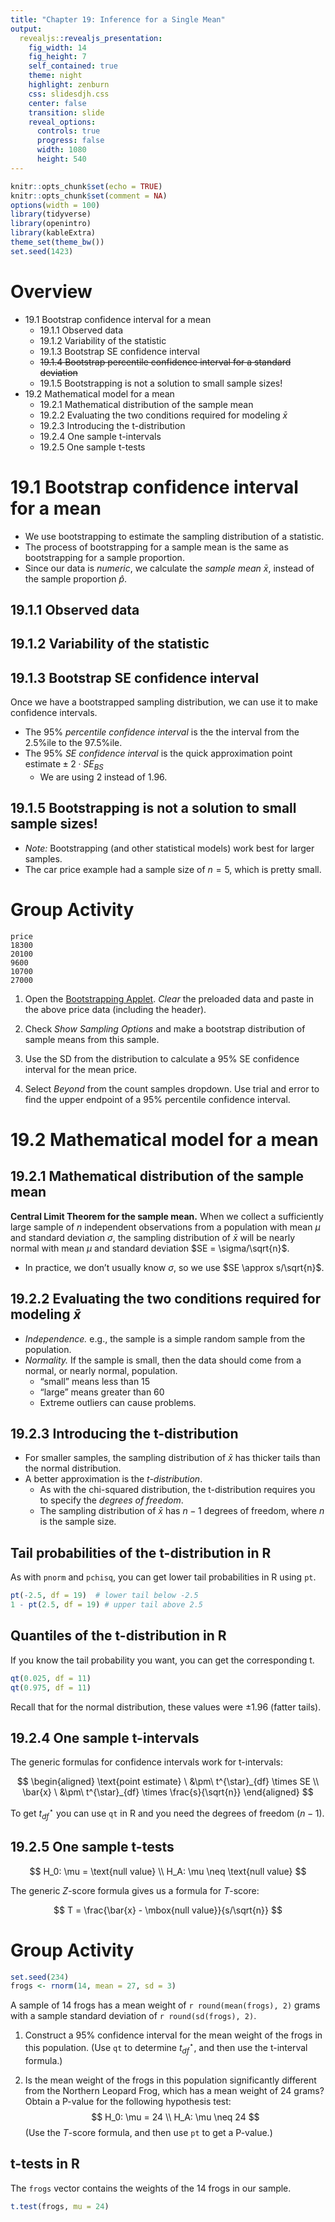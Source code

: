 ```yaml
---
title: "Chapter 19: Inference for a Single Mean"
output: 
  revealjs::revealjs_presentation:
    fig_width: 14 
    fig_height: 7
    self_contained: true
    theme: night
    highlight: zenburn
    css: slidesdjh.css
    center: false
    transition: slide
    reveal_options:
      controls: true
      progress: false
      width: 1080
      height: 540
---
```


```r
knitr::opts_chunk$set(echo = TRUE)
knitr::opts_chunk$set(comment = NA)
options(width = 100)
library(tidyverse)
library(openintro)
library(kableExtra)
theme_set(theme_bw())
set.seed(1423)
```

# Overview

- 19.1 Bootstrap confidence interval for a mean
    - 19.1.1 Observed data
    - 19.1.2 Variability of the statistic
    - 19.1.3 Bootstrap SE confidence interval
    - ~~19.1.4 Bootstrap percentile confidence interval for a standard deviation~~
    - 19.1.5 Bootstrapping is not a solution to small sample sizes!
- 19.2 Mathematical model for a mean
    - 19.2.1 Mathematical distribution of the sample mean
    - 19.2.2 Evaluating the two conditions required for modeling $\bar{x}$
    - 19.2.3 Introducing the t-distribution
    - 19.2.4 One sample t-intervals
    - 19.2.5 One sample t-tests

# 19.1 Bootstrap confidence interval for a mean

- We use bootstrapping to estimate the sampling distribution of a statistic.
- The process of bootstrapping for a sample mean is the same as bootstrapping for a sample proportion.
- Since our data is *numeric*, we calculate the *sample mean* $\bar{x}$, instead of the sample proportion $\hat{p}$.

## 19.1.1 Observed data

## {data-background-image="https://openintro-ims.netlify.app/images/5cars.png" data-background-size="contain"}

## 19.1.2 Variability of the statistic

## {data-background-image="https://openintro-ims.netlify.app/images/bootpop1mean.png" data-background-size="contain"}

## {data-background-image="https://openintro-ims.netlify.app/images/bootsamps1mean.png" data-background-size="contain"}

## {data-background-image="https://openintro-ims.netlify.app/images/bootmeans1mean.png" data-background-size="contain"}

## {data-background-image="https://openintro-ims.netlify.app/19-inference-one-mean_files/figure-html/carsbsmean-1.png" data-background-size="contain"}

## 19.1.3 Bootstrap SE confidence interval

Once we have a bootstrapped sampling distribution, we can use it to make confidence intervals.

- The 95% *percentile confidence interval* is the the interval from the 2.5%ile to the 97.5%ile.
- The 95% *SE confidence interval* is the quick approximation $\mbox{point estimate} \pm 2 \cdot SE_{BS}$
    - We are using 2 instead of 1.96.

## 19.1.5 Bootstrapping is not a solution to small sample sizes!

- *Note:* Bootstrapping (and other statistical models) work best for larger samples.
- The car price example had a sample size of $n=5$, which is pretty small.

# Group Activity

```
price
18300
20100
9600
10700
27000
```

1. Open the [Bootstrapping Applet](https://www.rossmanchance.com/applets/2021/sampling/OneSample.html?population=bootstrap). *Clear* the preloaded data and paste in the above price data (including the header).

2. Check *Show Sampling Options* and make a bootstrap distribution of sample means from this sample.

3. Use the SD from the distribution to calculate a 95% SE confidence interval for the mean price.

4. Select *Beyond* from the count samples dropdown. Use trial and error to find the upper endpoint of a 95% percentile confidence interval. 

# 19.2 Mathematical model for a mean

## 19.2.1 Mathematical distribution of the sample mean

**Central Limit Theorem for the sample mean.** When we collect a sufficiently large sample of $n$ independent observations from a population with mean $\mu$ and standard deviation $\sigma$, the sampling distribution of $\bar{x}$ will be nearly normal with mean $\mu$ and standard deviation $SE = \sigma/\sqrt{n}$.

- In practice, we don't usually know $\sigma$, so we use $SE \approx s/\sqrt{n}$.

## 19.2.2 Evaluating the two conditions required for modeling $\bar{x}$ 

- *Independence.* e.g., the sample is a simple random sample from the population.
- *Normality.* If the sample is small, then the data should come from a normal, or nearly normal, population.
    - "small" means less than 15
    - "large" means greater than 60
    - Extreme outliers can cause problems.

## {data-background-image="https://openintro-ims.netlify.app/19-inference-one-mean_files/figure-html/outliersandsscondition-1.png" data-background-size="contain"}

## 19.2.3 Introducing the t-distribution

- For smaller samples, the sampling distribution of $\bar{x}$ has thicker tails than the normal distribution.
- A better approximation is the *t-distribution*.
    - As with the chi-squared distribution, the t-distribution requires you to specify the *degrees of freedom*.
    - The sampling distribution of $\bar{x}$ has $n-1$ degrees of freedom, where $n$ is the sample size.
    
## {data-background-image="https://openintro-ims.netlify.app/19-inference-one-mean_files/figure-html/tDistCompareToNormalDist-1.png" data-background-size="contain"}
    
## {data-background-image="https://openintro-ims.netlify.app/19-inference-one-mean_files/figure-html/tDistConvergeToNormalDist-1.png" data-background-size="contain"}

## Tail probabilities of the t-distribution in R

As with `pnorm` and `pchisq`, you can get lower tail probabilities in R using `pt`.

```r
pt(-2.5, df = 19)  # lower tail below -2.5
1 - pt(2.5, df = 19) # upper tail above 2.5
```

## Quantiles of the t-distribution in R

If you know the tail probability you want, you can get the corresponding t.

```r
qt(0.025, df = 11)
qt(0.975, df = 11)
```
Recall that for the normal distribution, these values were $\pm 1.96$ (fatter tails).

## 19.2.4 One sample t-intervals

The generic formulas for confidence intervals work for t-intervals:

$$
\begin{aligned}
\text{point estimate} \ &\pm\  t^{\star}_{df} \times SE \\
\bar{x} \ &\pm\  t^{\star}_{df} \times \frac{s}{\sqrt{n}}
\end{aligned}
$$

To get $t^\star_{df}$ you can use `qt` in R and you need the degrees of freedom ($n-1$).

## 19.2.5 One sample t-tests

$$
H_0: \mu = \text{null value} \\
H_A: \mu \neq \text{null value}
$$

The generic $Z$-score formula gives us a formula for $T$-score:

$$
T = \frac{\bar{x} - \mbox{null value}}{s/\sqrt{n}}
$$

# Group Activity

```r
set.seed(234)
frogs <- rnorm(14, mean = 27, sd = 3)
```

A sample of 14 frogs has a mean weight of `r round(mean(frogs), 2)` grams with a sample standard deviation of `r round(sd(frogs), 2)`.

1. Construct a 95% confidence interval for the mean weight of the frogs in this population. (Use `qt` to determine $t^\star_{df}$, and then use the t-interval formula.)

2. Is the mean weight of the frogs in this population significantly different from the Northern Leopard Frog, which has a mean weight of 24 grams?  Obtain a P-value for the following hypothesis test:
$$ 
H_0: \mu = 24 \\
H_A: \mu \neq 24
$$
(Use the $T$-score formula, and then use `pt` to get a P-value.)

## t-tests in R

The `frogs` vector contains the weights of the 14 frogs in our sample.

```r
t.test(frogs, mu = 24)
```


